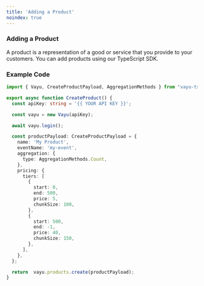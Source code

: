 ```yaml
---
title: 'Adding a Product'
noindex: true
---
```


### Adding a Product

A product is a representation of a good or service that you provide to your customers. You can add products using our TypeScript SDK.

### Example Code

```typescript
import { Vayu, CreateProductPayload, AggregationMethods } from "vayu-ts/v2";

export async function CreateProduct() {
  const apiKey: string = '{{ YOUR API KEY }}';

  const vayu = new Vayu(apiKey);

  await vayu.login();

  const productPayload: CreateProductPayload = {
    name: 'My Product',
    eventName: 'my-event',
    aggregation: {
      type: AggregationMethods.Count,
    },
    pricing: {
      tiers: [
        {
          start: 0,
          end: 500,
          price: 5,
          chunkSize: 100,
        },
        {
          start: 500,
          end: -1,
          price: 40,
          chunkSize: 150,
        },
      ],
    },
  };

  return  vayu.products.create(productPayload);
}
```